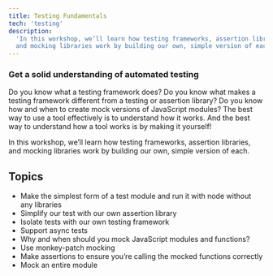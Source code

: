 ```yaml
---
title: Testing Fundamentals
tech: 'testing'
description:
  'In this workshop, we’ll learn how testing frameworks, assertion libraries,
  and mocking libraries work by building our own, simple version of each.'
---
```


### Get a solid understanding of automated testing

Do you know what a testing framework does? Do you know what makes a testing
framework different from a testing or assertion library? Do you know how and
when to create mock versions of JavaScript modules? The best way to use a tool
effectively is to understand how it works. And the best way to understand how a
tool works is by making it yourself!

In this workshop, we’ll learn how testing frameworks, assertion libraries, and
mocking libraries work by building our own, simple version of each.

## Topics

- Make the simplest form of a test module and run it with node without any
  libraries
- Simplify our test with our own assertion library
- Isolate tests with our own testing framework
- Support async tests
- Why and when should you mock JavaScript modules and functions?
- Use monkey-patch mocking
- Make assertions to ensure you’re calling the mocked functions correctly
- Mock an entire module
